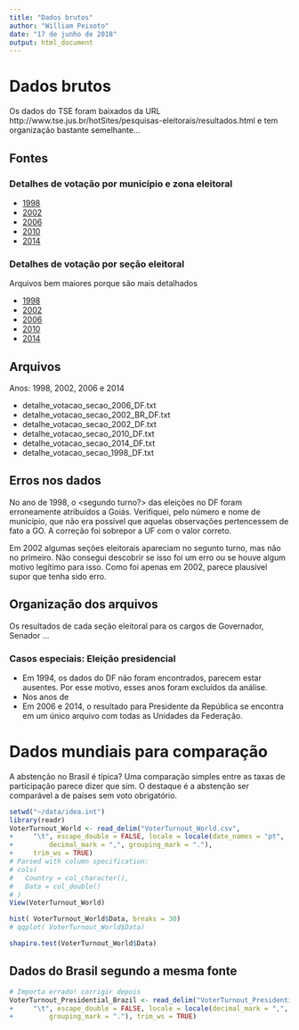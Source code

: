 ```yaml
---
title: "Dados brutos"
author: "William Peixoto"
date: "17 de junho de 2018"
output: html_document
---
```


# Dados brutos

Os dados do TSE foram baixados da URL http://www.tse.jus.br/hotSites/pesquisas-eleitorais/resultados.html e tem organização bastante semelhante...

## Fontes

### Detalhes de votação por município e zona eleitoral
- [1998](http://agencia.tse.jus.br/estatistica/sead/odsele/detalhe_votacao_munzona/detalhe_votacao_munzona_1998.zip)
- [2002](http://agencia.tse.jus.br/estatistica/sead/odsele/detalhe_votacao_munzona/detalhe_votacao_munzona_2002.zip)
- [2006](http://agencia.tse.jus.br/estatistica/sead/odsele/detalhe_votacao_munzona/detalhe_votacao_munzona_2006.zip)
- [2010](http://agencia.tse.jus.br/estatistica/sead/odsele/detalhe_votacao_munzona/detalhe_votacao_munzona_2010.zip)
- [2014](http://agencia.tse.jus.br/estatistica/sead/odsele/detalhe_votacao_munzona/detalhe_votacao_munzona_2014.zip)

### Detalhes de votação por seção eleitoral
Arquivos bem maiores porque são mais detalhados

- [1998](http://agencia.tse.jus.br/estatistica/sead/odsele/detalhe_votacao_secao/detalhe_votacao_secao_1998.zip)
- [2002](http://agencia.tse.jus.br/estatistica/sead/odsele/detalhe_votacao_secao/detalhe_votacao_secao_2002.zip)
- [2006](http://agencia.tse.jus.br/estatistica/sead/odsele/detalhe_votacao_secao/detalhe_votacao_secao_2006.zip)
- [2010](http://agencia.tse.jus.br/estatistica/sead/odsele/detalhe_votacao_secao/detalhe_votacao_secao_2010.zip)
- [2014](http://agencia.tse.jus.br/estatistica/sead/odsele/detalhe_votacao_secao/detalhe_votacao_secao_2014.zip)
 

## Arquivos

Anos: 1998, 2002, 2006 e 2014

- detalhe_votacao_secao_2006_DF.txt
- detalhe_votacao_secao_2002_BR_DF.txt
- detalhe_votacao_secao_2002_DF.txt
- detalhe_votacao_secao_2010_DF.txt
- detalhe_votacao_secao_2014_DF.txt
- detalhe_votacao_secao_1998_DF.txt



## Erros nos dados

No ano de 1998, o <segundo turno?> das eleições no DF foram erroneamente atribuídos a Goiás. Verifiquei, pelo número e nome de município, que não era possível que aquelas observações pertencessem de fato a GO. A correção foi sobrepor a UF com o valor correto.

Em 2002 algumas seções eleitorais apareciam no segunto turno, mas não no primeiro. Não consegui descobrir se isso foi um erro ou se houve algum motivo legítimo para isso. Como foi apenas em 2002, parece plausível supor que tenha sido erro.

## Organização dos arquivos

Os resultados de cada seção eleitoral para os cargos de Governador, Senador ...

### Casos especiais: Eleição presidencial

- Em 1994, os dados do DF não foram encontrados, parecem estar ausentes. Por esse motivo, esses anos foram excluídos da análise.
- Nos anos de 
- Em 2006 e 2014, o resultado para Presidente da República se encontra em um único arquivo com todas as Unidades da Federação.

# Dados mundiais para comparação

A abstenção no Brasil é típica? Uma comparação simples entre as taxas de participação parece dizer que sim. O destaque é a abstenção ser comparável a de países sem voto obrigatório.

```r
setwd("~/data/idea.int")
library(readr)
VoterTurnout_World <- read_delim("VoterTurnout_World.csv", 
+     "\t", escape_double = FALSE, locale = locale(date_names = "pt", 
+         decimal_mark = ",", grouping_mark = "."), 
+     trim_ws = TRUE)
# Parsed with column specification:
# cols(
#   Country = col_character(),
#   Data = col_double()
# )
View(VoterTurnout_World)

hist( VoterTurnout_World$Data, breaks = 30)
# qqplot( VoterTurnout_World$Data)

shapiro.test(VoterTurnout_World$Data)
```


## Dados do Brasil segundo a mesma fonte
```r
# Importa errado! corrigir depois
VoterTurnout_Presidential_Brazil <- read_delim("VoterTurnout_Presidential_Brazil.csv", 
+     "\t", escape_double = FALSE, locale = locale(decimal_mark = ",", 
+         grouping_mark = "."), trim_ws = TRUE)
```

